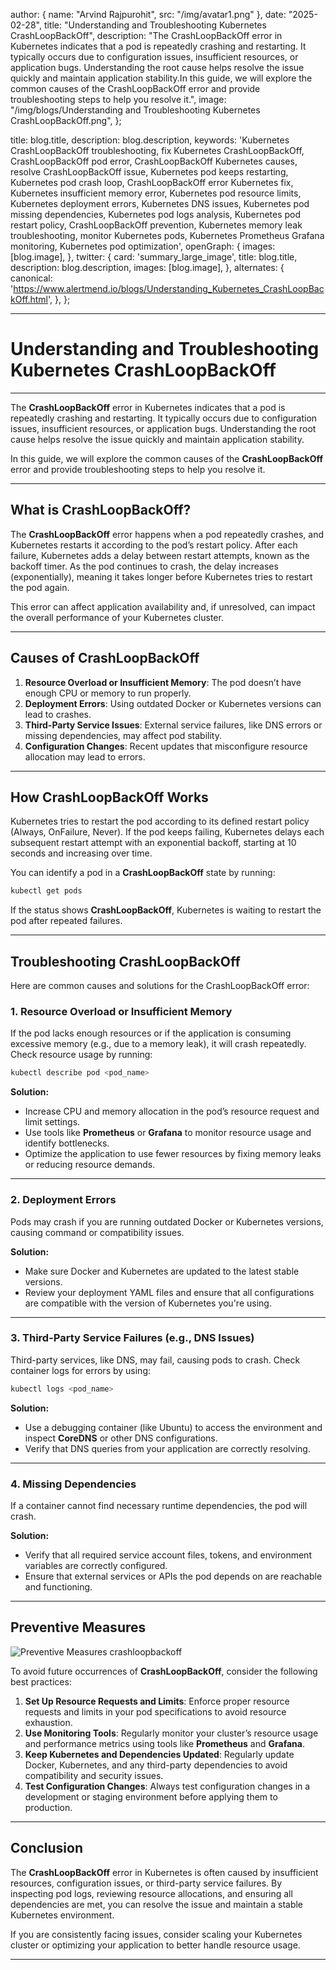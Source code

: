 
  author: { name: "Arvind Rajpurohit", src: "/img/avatar1.png" },
  date: "2025-02-28",
  title: "Understanding and Troubleshooting Kubernetes CrashLoopBackOff",
  description:
    "The CrashLoopBackOff error in Kubernetes indicates that a pod is repeatedly crashing and restarting. It typically occurs due to configuration issues, insufficient resources, or application bugs. Understanding the root cause helps resolve the issue quickly and maintain application stability.In this guide, we will explore the common causes of the CrashLoopBackOff error and provide troubleshooting steps to help you resolve it.",
  image:
    "/img/blogs/Understanding and Troubleshooting Kubernetes CrashLoopBackOff.png",
};

  title: blog.title,
  description: blog.description,
  keywords:
    'Kubernetes CrashLoopBackOff troubleshooting, fix Kubernetes CrashLoopBackOff, CrashLoopBackOff pod error, CrashLoopBackOff Kubernetes causes, resolve CrashLoopBackOff issue, Kubernetes pod keeps restarting, Kubernetes pod crash loop, CrashLoopBackOff error Kubernetes fix, Kubernetes insufficient memory error, Kubernetes pod resource limits, Kubernetes deployment errors, Kubernetes DNS issues, Kubernetes pod missing dependencies, Kubernetes pod logs analysis, Kubernetes pod restart policy, CrashLoopBackOff prevention, Kubernetes memory leak troubleshooting, monitor Kubernetes pods, Kubernetes Prometheus Grafana monitoring, Kubernetes pod optimization',
  openGraph: {
    images: [blog.image],
  },
  twitter: {
    card: 'summary_large_image',
    title: blog.title,
    description: blog.description,
    images: [blog.image],
  },
  alternates: {
    canonical: 'https://www.alertmend.io/blogs/Understanding_Kubernetes_CrashLoopBackOff.html',
  },
};



---
# **Understanding and Troubleshooting Kubernetes CrashLoopBackOff**
---

The **CrashLoopBackOff** error in Kubernetes indicates that a pod is repeatedly crashing and restarting. It typically occurs due to configuration issues, insufficient resources, or application bugs. Understanding the root cause helps resolve the issue quickly and maintain application stability.

In this guide, we will explore the common causes of the **CrashLoopBackOff** error and provide troubleshooting steps to help you resolve it.

---

## **What is CrashLoopBackOff?**

The **CrashLoopBackOff** error happens when a pod repeatedly crashes, and Kubernetes restarts it according to the pod’s restart policy. After each failure, Kubernetes adds a delay between restart attempts, known as the backoff timer. As the pod continues to crash, the delay increases (exponentially), meaning it takes longer before Kubernetes tries to restart the pod again.

This error can affect application availability and, if unresolved, can impact the overall performance of your Kubernetes cluster.

---

## **Causes of CrashLoopBackOff**

1. **Resource Overload or Insufficient Memory**: The pod doesn’t have enough CPU or memory to run properly.
2. **Deployment Errors**: Using outdated Docker or Kubernetes versions can lead to crashes.
3. **Third-Party Service Issues**: External service failures, like DNS errors or missing dependencies, may affect pod stability.
4. **Configuration Changes**: Recent updates that misconfigure resource allocation may lead to errors.

---

## **How CrashLoopBackOff Works**

Kubernetes tries to restart the pod according to its defined restart policy (Always, OnFailure, Never). If the pod keeps failing, Kubernetes delays each subsequent restart attempt with an exponential backoff, starting at 10 seconds and increasing over time.

You can identify a pod in a **CrashLoopBackOff** state by running:

```bash
kubectl get pods
```

If the status shows **CrashLoopBackOff**, Kubernetes is waiting to restart the pod after repeated failures.

---

## **Troubleshooting CrashLoopBackOff**


Here are common causes and solutions for the CrashLoopBackOff error:

### **1. Resource Overload or Insufficient Memory**

If the pod lacks enough resources or if the application is consuming excessive memory (e.g., due to a memory leak), it will crash repeatedly. Check resource usage by running:

```bash
kubectl describe pod <pod_name>
```

**Solution:**
- Increase CPU and memory allocation in the pod’s resource request and limit settings.
- Use tools like **Prometheus** or **Grafana** to monitor resource usage and identify bottlenecks.
- Optimize the application to use fewer resources by fixing memory leaks or reducing resource demands.

---

### **2. Deployment Errors**

Pods may crash if you are running outdated Docker or Kubernetes versions, causing command or compatibility issues.

**Solution:**
- Make sure Docker and Kubernetes are updated to the latest stable versions.
- Review your deployment YAML files and ensure that all configurations are compatible with the version of Kubernetes you're using.

---

### **3. Third-Party Service Failures (e.g., DNS Issues)**

Third-party services, like DNS, may fail, causing pods to crash. Check container logs for errors by using:

```bash
kubectl logs <pod_name>
```

**Solution:**
- Use a debugging container (like Ubuntu) to access the environment and inspect **CoreDNS** or other DNS configurations.
- Verify that DNS queries from your application are correctly resolving.

---

### **4. Missing Dependencies**

If a container cannot find necessary runtime dependencies, the pod will crash.

**Solution:**
- Verify that all required service account files, tokens, and environment variables are correctly configured.
- Ensure that external services or APIs the pod depends on are reachable and functioning.

---

## **Preventive Measures**
![Preventive Measures crashloopbackoff](https://github.com/AlertMend/AlertMend.io/blob/main/blogs/images/Preventive_Measures.png?raw=true)

To avoid future occurrences of **CrashLoopBackOff**, consider the following best practices:

1. **Set Up Resource Requests and Limits**: Enforce proper resource requests and limits in your pod specifications to avoid resource exhaustion.
2. **Use Monitoring Tools**: Regularly monitor your cluster’s resource usage and performance metrics using tools like **Prometheus** and **Grafana**.
3. **Keep Kubernetes and Dependencies Updated**: Regularly update Docker, Kubernetes, and any third-party dependencies to avoid compatibility and security issues.
4. **Test Configuration Changes**: Always test configuration changes in a development or staging environment before applying them to production.

---

## **Conclusion**

The **CrashLoopBackOff** error in Kubernetes is often caused by insufficient resources, configuration issues, or third-party service failures. By inspecting pod logs, reviewing resource allocations, and ensuring all dependencies are met, you can resolve the issue and maintain a stable Kubernetes environment.

If you are consistently facing issues, consider scaling your Kubernetes cluster or optimizing your application to better handle resource usage.

---